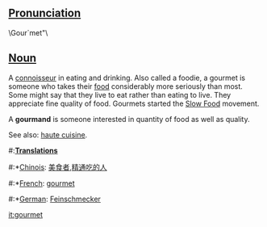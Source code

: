 ==[[Pronunciation]]==

\Gour`met"\ 

==[[Noun]]==

A [[connoisseur]] in eating and drinking. Also called a foodie, a gourmet is someone who takes their [[food]] considerably more seriously than most. Some might say that they live to eat rather than eating to live. They appreciate fine quality of food. Gourmets started the [http://en.wikipedia.org/wiki/Slow_Food Slow Food] movement.

A  '''gourmand''' is someone interested in quantity of food as well as quality.

See also: [[haute cuisine]].

#:'''[[Translation]]s'''
#:*[[Chinois]]: [[美食者]],[[精通吃的人]]
#:*[[French]]: [[gourmet]]
#:*[[German]]: [[Feinschmecker]] 

[[it:gourmet]]